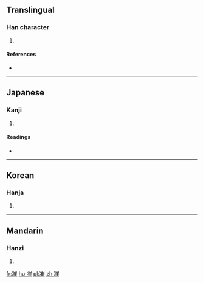 ==Translingual==

===Han character===
{{Han char|rn=15|rad=冫|as=11|sn=13|four=32114|canj=IMUOG|ids=⿰冫崔}}

# {{defn|Han|sort=冫11}}

====References====
* {{Han ref|kx=0133.250|dkj=01699|dj=0298.080|hdz=10300.190|uh=51D7|ud=20951|bh=DCC5|bd=56517}}

----

==Japanese==

===Kanji===
{{ja-kanji|grade=|rs=冫11}}

# {{defn|lang=ja|sort=冫11}}

====Readings====
* {{ja-readings|on=[[さい]] (sai), [[ぜ]] (ze)|kun=}}

----

==Korean==

===Hanja===
{{ko-hanja|hangeul=최|rv=choe|mr=ch'oe}}

# {{defn|lang=ko|sort=冫11}}

----

==Mandarin==

===Hanzi===
{{cmn-hanzi|pin=[[cuí]] ([[cui2]])|wg=ts'ui<sup>2</sup>}}

# {{defn|lang=cmn|sort=冫11}}

[[fr:凗]]
[[hu:凗]]
[[pl:凗]]
[[zh:凗]]